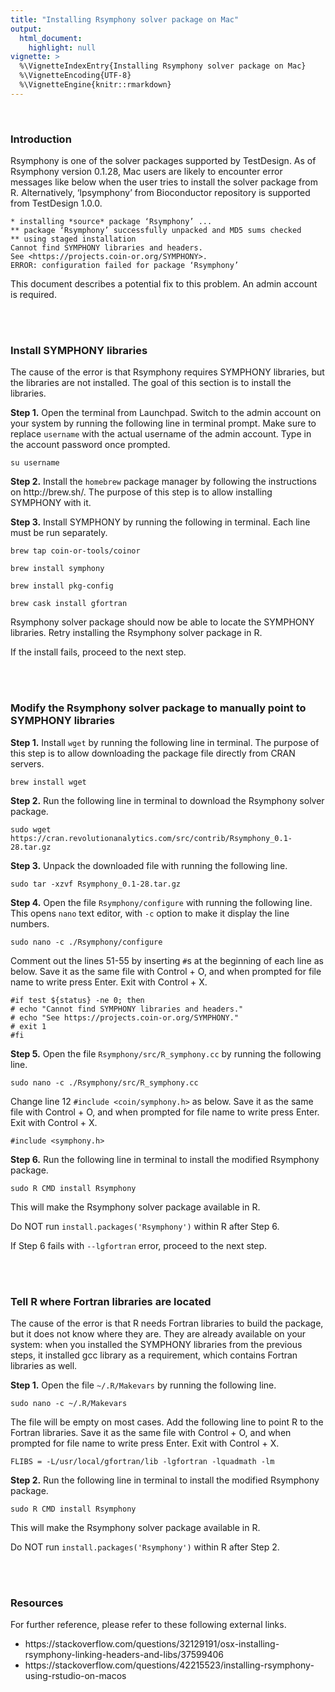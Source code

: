 ```yaml
---
title: "Installing Rsymphony solver package on Mac"
output:
  html_document:
    highlight: null
vignette: >
  %\VignetteIndexEntry{Installing Rsymphony solver package on Mac}
  %\VignetteEncoding{UTF-8}
  %\VignetteEngine{knitr::rmarkdown}
---
```


<br/>

### Introduction

Rsymphony is one of the solver packages supported by TestDesign. As of Rsymphony version 0.1.28, Mac users are likely to encounter error messages like below when the user tries to install the solver package from R. Alternatively, 'lpsymphony' from Bioconductor repository is supported from TestDesign 1.0.0.

```
* installing *source* package ‘Rsymphony’ ...
** package ‘Rsymphony’ successfully unpacked and MD5 sums checked
** using staged installation
Cannot find SYMPHONY libraries and headers.
See <https://projects.coin-or.org/SYMPHONY>.
ERROR: configuration failed for package ‘Rsymphony’
```

This document describes a potential fix to this problem. An admin account is required.

<br/>
<br/>

### Install SYMPHONY libraries

The cause of the error is that Rsymphony requires SYMPHONY libraries, but the libraries are not installed. The goal of this section is to install the libraries.

**Step 1.** Open the terminal from Launchpad. Switch to the admin account on your system by running the following line in terminal prompt. Make sure to replace `username` with the actual username of the admin account. Type in the account password once prompted.

```
su username
```

**Step 2.** Install the `homebrew` package manager by following the instructions on http://brew.sh/. The purpose of this step is to allow installing SYMPHONY with it.

**Step 3.** Install SYMPHONY by running the following in terminal. Each line must be run separately.

```
brew tap coin-or-tools/coinor
```

```
brew install symphony
```

```
brew install pkg-config
```

```
brew cask install gfortran
```

Rsymphony solver package should now be able to locate the SYMPHONY libraries. Retry installing the Rsymphony solver package in R.

If the install fails, proceed to the next step.

<br/>
<br/>

### Modify the Rsymphony solver package to manually point to SYMPHONY libraries

**Step 1.** Install `wget` by running the following line in terminal. The purpose of this step is to allow downloading the package file directly from CRAN servers.

```
brew install wget
```

**Step 2.** Run the following line in terminal to download the Rsymphony solver package.

```
sudo wget https://cran.revolutionanalytics.com/src/contrib/Rsymphony_0.1-28.tar.gz
```

**Step 3.** Unpack the downloaded file with running the following line.

```
sudo tar -xzvf Rsymphony_0.1-28.tar.gz
```

**Step 4.** Open the file `Rsymphony/configure` with running the following line. This opens `nano` text editor, with `-c` option to make it display the line numbers.

```
sudo nano -c ./Rsymphony/configure
```

Comment out the lines 51-55 by inserting `#`s at the beginning of each line as below. Save it as the same file with Control + O, and when prompted for file name to write press Enter. Exit with Control + X.

```
#if test ${status} -ne 0; then
# echo "Cannot find SYMPHONY libraries and headers."
# echo "See https://projects.coin-or.org/SYMPHONY."
# exit 1
#fi
```

**Step 5.** Open the file `Rsymphony/src/R_symphony.cc` by running the following line.

```
sudo nano -c ./Rsymphony/src/R_symphony.cc
```

Change line 12 `#include <coin/symphony.h>` as below. Save it as the same file with Control + O, and when prompted for file name to write press Enter. Exit with Control + X.

```
#include <symphony.h>
```

**Step 6.** Run the following line in terminal to install the modified Rsymphony package.

```
sudo R CMD install Rsymphony
```

This will make the Rsymphony solver package available in R.

Do NOT run `install.packages('Rsymphony')` within R after Step 6.

If Step 6 fails with `--lgfortran` error, proceed to the next step.

<br/>
<br/>

### Tell R where Fortran libraries are located

The cause of the error is that R needs Fortran libraries to build the package, but it does not know where they are. They are already available on your system: when you installed the SYMPHONY libraries from the previous steps, it installed gcc library as a requirement, which contains Fortran libraries as well.

**Step 1.** Open the file `~/.R/Makevars` by running the following line.

```
sudo nano -c ~/.R/Makevars
```

The file will be empty on most cases. Add the following line to point R to the Fortran libraries. Save it as the same file with Control + O, and when prompted for file name to write press Enter. Exit with Control + X.

```
FLIBS = -L/usr/local/gfortran/lib -lgfortran -lquadmath -lm
```

**Step 2.** Run the following line in terminal to install the modified Rsymphony package.

```
sudo R CMD install Rsymphony
```

This will make the Rsymphony solver package available in R.

Do NOT run `install.packages('Rsymphony')` within R after Step 2.

<br/>
<br/>

### Resources

For further reference, please refer to these following external links.

* https://stackoverflow.com/questions/32129191/osx-installing-rsymphony-linking-headers-and-libs/37599406
* https://stackoverflow.com/questions/42215523/installing-rsymphony-using-rstudio-on-macos

